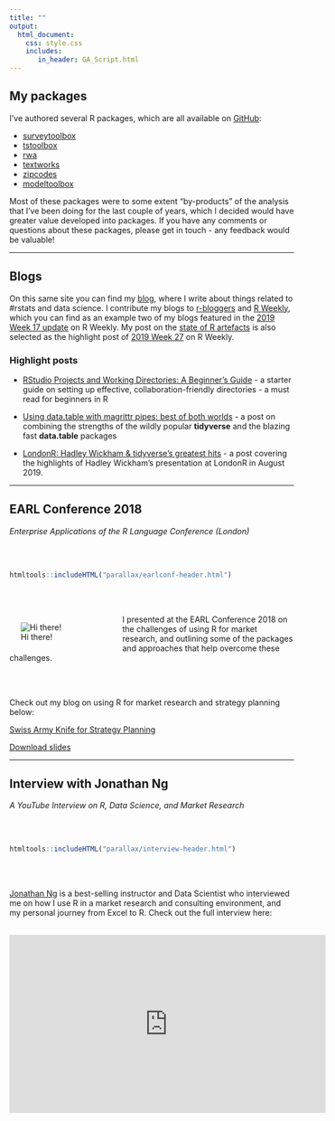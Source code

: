 ```yaml
---
title: ""
output: 
  html_document:
    css: style.css
    includes:
       in_header: GA_Script.html
---
```


<div class="mycontent">

## My packages

I've authored several R packages, which are all available on [GitHub](https://www.github.com/martinctc):

* [surveytoolbox](https://www.github.com/martinctc/surveytoolbox)
* [tstoolbox](https://www.github.com/martinctc/tstoolbox)
* [rwa](https://www.github.com/martinctc/rwa)
* [textworks](https://www.github.com/martinctc/textworks)
* [zipcodes](https://www.github.com/martinctc/zipcodes)
* [modeltoolbox](https://www.github.com/martinctc/modeltoolbox)

Most of these packages were to some extent "by-products" of the analysis that I've been doing for the last couple of years, which I decided would have greater value developed into packages. If you have any comments or questions about these packages, please get in touch - any feedback would be valuable!

---

## Blogs

On this same site you can find my [blog](https://martinctc.github.io/blog), where I write about things related to #rstats and data science. I contribute my blogs to [r-bloggers](https://www.r-bloggers.com/) and [R Weekly](https://rweekly.org), which you can find as an example two of my blogs featured in the [2019 Week 17 update](https://rweekly.org/2019-17.html) on R Weekly. My post on the [state of R artefacts](https://martinctc.github.io/blog/a-short-essay-on-duplicated-r-artefacts/) is also selected as the highlight post of [2019 Week 27](https://rweekly.org/2019-27.html) on R Weekly.

### Highlight posts

- [RStudio Projects and Working Directories: A Beginner's Guide](https://martinctc.github.io/blog/rstudio-projects-and-working-directories-a-beginner%27s-guide/) - a starter guide on setting up effective, collaboration-friendly directories - a must read for beginners in R

- [Using data.table with magrittr pipes: best of both worlds](https://martinctc.github.io/blog/using-data.table-with-magrittr-pipes-best-of-both-worlds/) - a post on combining the strengths of the wildly popular **tidyverse** and the blazing fast **data.table** packages

- [LondonR: Hadley Wickham & tidyverse's greatest hits](https://martinctc.github.io/blog/londonr-hadley-wickham-and-tidyverse-greatest-hits/) - a post covering the highlights of Hadley Wickham's presentation at LondonR in August 2019.

---

## EARL Conference 2018
_Enterprise Applications of the R Language Conference (London)_

</div>
<br><br>

```r
htmltools::includeHTML("parallax/earlconf-header.html")
```

<div class="mycontent"><br><br>

<div style="float:left; position:relative; width:200px; left: -20px;"> ![Hi there!](images/EARL01.jpeg) </div>

I presented at the EARL Conference 2018 on the challenges of using R for market research, and outlining some of the packages and approaches that help overcome these challenges. 

<br><br>

Check out my blog on using R for market research and strategy planning below:

[Swiss Army Knife for Strategy Planning](http://www.rainmakerscsi.com/blog/swiss-army-knife-strategy-planning)

<a href="downloads/EARL 2018 - Swiss Army Knife for Market Research - Martin Chan - 10 September 2018.pdf#" class="download" title="Download slides as PDF">Download slides</a>

---

## Interview with Jonathan Ng

_A YouTube Interview on R, Data Science, and Market Research_

</div>
<br><br>

```r
htmltools::includeHTML("parallax/interview-header.html")
```

<div class="mycontent"><br><br>

[Jonathan Ng](https://datastrategywithjonathan.com/) is a best-selling instructor and Data Scientist who interviewed me on how I use R in a market research and consulting environment, and my personal journey from Excel to R. Check out the full interview here:

<br>
<iframe width="560" height="315" src="https://www.youtube.com/embed/o9wHpvIYBDM" frameborder="0" allowfullscreen></iframe>

</div>





